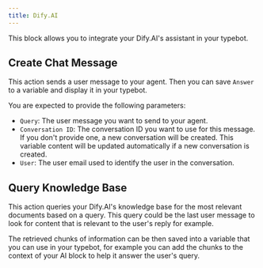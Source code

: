 ```yaml
---
title: Dify.AI
---
```


This block allows you to integrate your Dify.AI's assistant in your typebot.

## Create Chat Message

This action sends a user message to your agent. Then you can save `Answer` to a variable and display it in your typebot.

You are expected to provide the following parameters:

- `Query`: The user message you want to send to your agent.
- `Conversation ID`: The conversation ID you want to use for this message. If you don't provide one, a new conversation will be created. This variable content will be updated automatically if a new conversation is created.
- `User`: The user email used to identify the user in the conversation.

## Query Knowledge Base

This action queries your Dify.AI's knowledge base for the most relevant documents based on a query. This query could be the last user message to look for content that is relevant to the user's reply for example.

The retrieved chunks of information can be then saved into a variable that you can use in your typebot, for example you can add the chunks to the context of your AI block to help it answer the user's query.
